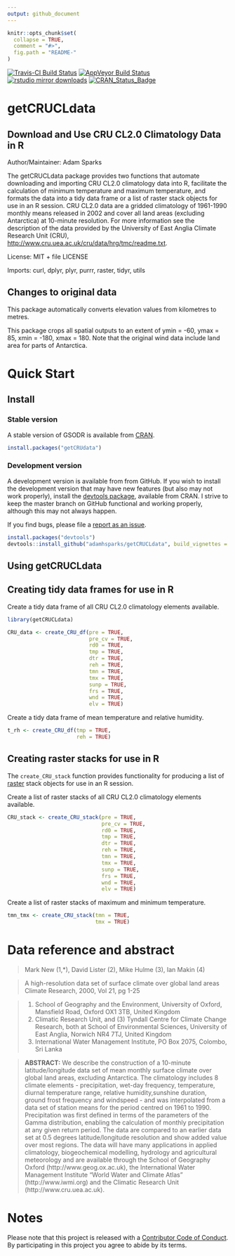 ```yaml
---
output: github_document
---
```


<!-- README.md is generated from README.Rmd. Please edit that file -->

```r
knitr::opts_chunk$set(
  collapse = TRUE,
  comment = "#>",
  fig.path = "README-"
)
```

[![Travis-CI Build Status](https://travis-ci.org/adamhsparks/getCRUCLdata.svg?branch=master)](https://travis-ci.org/)
[![AppVeyor Build Status](https://ci.appveyor.com/api/projects/status/github/adamhsparks/getCRUCLdata?branch=master&svg=true)](https://ci.appveyor.com/project/adamhsparks/getCRUCLdata)
[![rstudio mirror downloads](http://cranlogs.r-pkg.org/badges/getCRUCLdata?color=blue)](https://github.com/metacran/cranlogs.app)
[![CRAN_Status_Badge](http://www.r-pkg.org/badges/version/getCRUCLdata)](https://cran.r-project.org/package=getCRUCLdata)

# getCRUCLdata
## Download and Use CRU CL2.0 Climatology Data in R

Author/Maintainer: Adam Sparks

The getCRUCLdata package provides two functions that automate downloading and
importing CRU CL2.0 climatology data into R, facilitate the calculation of
minimum temperature and maximum temperature, and formats the data into a tidy
data frame or a list of raster stack objects for use in an R session. CRU CL2.0
data are a gridded climatology of 1961-1990 monthly means released in 2002 and
cover all land areas (excluding Antarctica) at 10-minute resolution. For
more information see the description of the data provided by the University of
East Anglia Climate Research Unit (CRU),
<http://www.cru.uea.ac.uk/cru/data/hrg/tmc/readme.txt>.

License: MIT + file LICENSE

Imports: curl, dplyr, plyr, purrr, raster, tidyr, utils

## Changes to original data

This package automatically converts elevation values from kilometres to metres.

This package crops all spatial outputs to an extent of ymin = -60, ymax = 85,
xmin = -180, xmax = 180. Note that the original wind data include land area for
parts of Antarctica.
    


Quick Start
===========

Install
-------

### Stable version

A stable version of GSODR is available from
[CRAN](https://cran.r-project.org/package=getCRUdata).

``` r
install.packages("getCRUdata")
```

### Development version

A development version is available from from GitHub. If you wish to install the
development version that may have new features (but also may not work properly),
install the
[devtools package](https://CRAN.R-project.org/package=devtools),
available from CRAN. I strive to keep the master branch on GitHub functional and
working properly, although this may not always happen.

If you find bugs, please file a [report as an issue](https://github.com/adamhsparks/getCRUCLdata/issues).

``` r
install.packages("devtools")
devtools::install_github("adamhsparks/getCRUCLdata", build_vignettes = TRUE)
```

Using getCRUCLdata
-----------

## Creating tidy data frames for use in R
Create a tidy data frame of all CRU CL2.0 climatology elements available.

```r
library(getCRUCLdata)

CRU_data <- create_CRU_df(pre = TRUE,
                          pre_cv = TRUE,
                          rd0 = TRUE,
                          tmp = TRUE,
                          dtr = TRUE,
                          reh = TRUE,
                          tmn = TRUE,
                          tmx = TRUE,
                          sunp = TRUE,
                          frs = TRUE,
                          wnd = TRUE,
                          elv = TRUE)
```

Create a tidy data frame of mean temperature and relative humidity.
```r
t_rh <- create_CRU_df(tmp = TRUE,
                      reh = TRUE)
```

## Creating raster stacks for use in R
The `create_CRU_stack` function provides functionality for producing a list of
[raster](https://CRAN.R-project.org/package=raster) stack objects for use in an
R session.

Create a list of raster stacks of all CRU CL2.0 climatology elements available.

```r
CRU_stack <- create_CRU_stack(pre = TRUE,
                              pre_cv = TRUE,
                              rd0 = TRUE,
                              tmp = TRUE,
                              dtr = TRUE,
                              reh = TRUE,
                              tmn = TRUE,
                              tmx = TRUE,
                              sunp = TRUE,
                              frs = TRUE,
                              wnd = TRUE,
                              elv = TRUE)
```

Create a list of raster stacks of maximum and minimum temperature.
```r
tmn_tmx <- create_CRU_stack(tmn = TRUE,
                            tmx = TRUE)
```

# Data reference and abstract

> Mark New (1,*), David Lister (2), Mike Hulme (3), Ian Makin (4)  

> A high-resolution data set of surface climate over global land areas 
Climate Research, 2000, Vol 21, pg 1-25  

> (1) School of Geography and the Environment, University of Oxford, 
    Mansfield Road, Oxford OX1 3TB, United Kingdom  
> (2) Climatic Research Unit, and (3) Tyndall Centre for Climate Change Research,
    both at School of Environmental Sciences, University of East Anglia,
    Norwich NR4 7TJ, United Kingdom  
> (4) International Water Management Institute, PO Box 2075, Colombo, Sri Lanka

> **ABSTRACT:** We describe the construction of a 10-minute latitude/longitude data
set of mean monthly surface climate over global land areas, excluding Antarctica.
The climatology includes 8 climate elements - precipitation, wet-day frequency,
temperature, diurnal temperature range, relative humidity,sunshine duration,
ground frost frequency and windspeed - and was interpolated from a data set
of station means for the period centred on 1961 to 1990. Precipitation was first
defined in terms of the parameters of the Gamma distribution, enabling the 
calculation of monthly precipitation at any given return period. The data are
compared to an earlier data set at 0.5 degrees latitude/longitude resolution and
show added value over most regions. The data will have many applications in
applied climatology, biogeochemical modelling, hydrology and agricultural
meteorology and are available through the School of Geography Oxford 
(http://www.geog.ox.ac.uk), the International Water Management Institute
"World Water and Climate Atlas" (http://www.iwmi.org) and the Climatic
Research Unit (http://www.cru.uea.ac.uk).

# Notes    
Please note that this project is released with a [Contributor Code of Conduct](CONDUCT.md).
By participating in this project you agree to abide by its terms.
